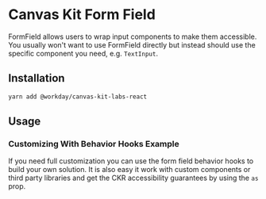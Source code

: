 


<Meta title="Labs/Inputs/Form Field/React" component={FormField} />

# Canvas Kit Form Field

FormField allows users to wrap input components to make them accessible. You usually won't want to
use FormField directly but instead should use the specific component you need, e.g. `TextInput`.

## Installation

```sh
yarn add @workday/canvas-kit-labs-react
```

## Usage

### Customizing With Behavior Hooks Example

If you need full customization you can use the form field behavior hooks to build your own solution.
It is also easy it work with custom components or third party libraries and get the CKR
accessibility guarantees by using the `as` prop.

<ExampleCodeBlock code={Custom} />
